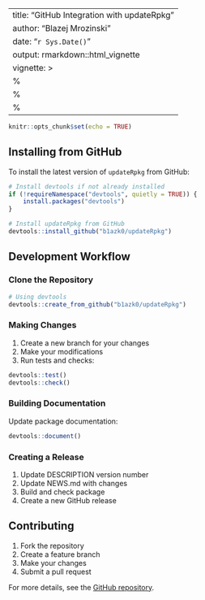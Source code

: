 
---
title: "GitHub Integration with updateRpkg"
author: "Blazej Mrozinski"
date: "`r Sys.Date()`"
output: rmarkdown::html_vignette
vignette: >
  %\VignetteIndexEntry{GitHub Integration with updateRpkg}
  %\VignetteEngine{knitr::rmarkdown}
  %\VignetteEncoding{UTF-8}
---

```r
knitr::opts_chunk$set(echo = TRUE)
```

## Installing from GitHub

To install the latest version of `updateRpkg` from GitHub:

```r
# Install devtools if not already installed
if (!requireNamespace("devtools", quietly = TRUE)) {
    install.packages("devtools")
}

# Install updateRpkg from GitHub
devtools::install_github("b1azk0/updateRpkg")
```

## Development Workflow

### Clone the Repository

```r
# Using devtools
devtools::create_from_github("b1azk0/updateRpkg")
```

### Making Changes

1. Create a new branch for your changes
2. Make your modifications
3. Run tests and checks:

```r
devtools::test()
devtools::check()
```

### Building Documentation

Update package documentation:

```r
devtools::document()
```

### Creating a Release

1. Update DESCRIPTION version number
2. Update NEWS.md with changes
3. Build and check package
4. Create a new GitHub release

## Contributing

1. Fork the repository
2. Create a feature branch
3. Make your changes
4. Submit a pull request

For more details, see the [GitHub repository](https://github.com/b1azk0/updateRpkg).
